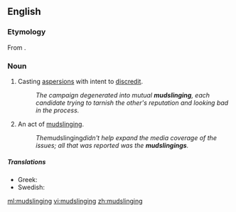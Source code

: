 ==English==

===Etymology===
From {{compound|mud|sling|lang=en}}.

===Noun===
{{en-noun}}

# Casting [[aspersion]]s with intent to [[discredit]].
#: ''The campaign degenerated into mutual '''mudslinging''', each candidate trying to tarnish the other's reputation and looking bad in the process.''
# An act of [[mudslinging]].
#: ''The ''mudslinging'' didn't help expand the media coverage of the issues; all that was reported was the '''mudslingings'''.''

=====Translations=====
{{trans-top|casting aspersions to discredit}}
{{trans-mid}}
* Greek: {{t+|el|λασπολογία|f}}
* Swedish: {{t|sv|pajkastning|c}}
{{trans-bottom}}

[[ml:mudslinging]]
[[vi:mudslinging]]
[[zh:mudslinging]]